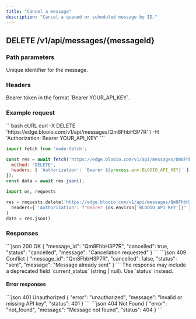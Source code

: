 ```yaml
---
title: "Cancel a message"
description: "Cancel a queued or scheduled message by ID."
---
```


## DELETE /v1/api/messages/{messageId}

### Path parameters

<ParamField path="messageId" type="string" required>
Unique identifier for the message.
</ParamField>

### Headers

<ParamField header="Authorization" type="string" required>
Bearer token in the format `Bearer YOUR_API_KEY`.
</ParamField>

### Example request

<RequestExample>
```bash cURL
curl -X DELETE 'https://edge.blooio.com/v1/api/messages/Qm8FhbH3P7R' \
  -H 'Authorization: Bearer YOUR_API_KEY'
```

```javascript Node.js
import fetch from 'node-fetch';

const res = await fetch('https://edge.blooio.com/v1/api/messages/Qm8FhbH3P7R', {
  method: 'DELETE',
  headers: { 'Authorization': `Bearer ${process.env.BLOOIO_API_KEY}` }
});
const data = await res.json();
```

```python Python
import os, requests

res = requests.delete('https://edge.blooio.com/v1/api/messages/Qm8FhbH3P7R',
  headers={ 'Authorization': f"Bearer {os.environ['BLOOIO_API_KEY']}" }
)
data = res.json()
```
</RequestExample>

### Responses

<ResponseExample>
```json 200 OK
{
  "message_id": "Qm8FhbH3P7R",
  "cancelled": true,
  "status": "cancelled",
  "message": "Cancellation requested"
}
```
</ResponseExample>

<ResponseExample>
```json 409 Conflict
{
  "message_id": "Qm8FhbH3P7R",
  "cancelled": false,
  "status": "sent",
  "message": "Message already sent"
}
```
</ResponseExample>

<Info>
The response may include a deprecated field `current_status` (string | null). Use `status` instead.
</Info>

#### Error responses

<ResponseExample>
```json 401 Unauthorized
{ "error": "unauthorized", "message": "Invalid or missing API key", "status": 401 }
```
</ResponseExample>

<ResponseExample>
```json 404 Not Found
{ "error": "not_found", "message": "Message not found", "status": 404 }
```
</ResponseExample>


